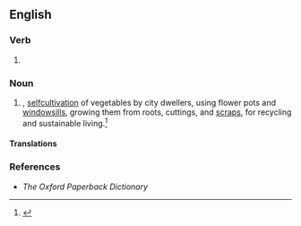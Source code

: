 ==English==

===Verb===
{{head|en|verb form}}

# {{present participle of|en|regrow|nocat=1}}

===Noun===
{{en-noun}}

# {{lb|en|agriculture}}, {{lb|en|ecology}} [[selfcultivation]] of vegetables by city dwellers, using flower pots and [[windowsill]]s, growing them from roots, cuttings, and [[scrap]]s, for recycling and sustainable living.<ref>{{cite book|Regrow Your Veggies: Growing Vegetables from Roots, Cuttings, and Scraps| Melissa Raupach, Felix Lill|2020| FOX CHAPEL PUBLISHING}}</ref>

====Translations====

===References===
* ''The Oxford Paperback Dictionary''
<References/>